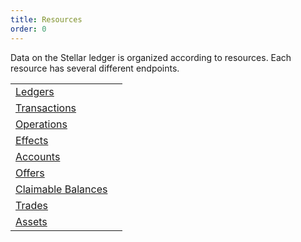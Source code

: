 ```yaml
---
title: Resources
order: 0
---
```



Data on the Stellar ledger is organized according to resources. Each resource has several different endpoints.

<MethodTable title="Resource Types">


|                                                     |     |
| --------------------------------------------------- | --- |
| [Ledgers](./ledgers/index.mdx)                      |     |
| [Transactions](./transactions/index.mdx)            |     |
| [Operations](./operations/index.mdx)                |     |
| [Effects](./effects/index.mdx)                      |     |
| [Accounts](./accounts/index.mdx)                    |     |
| [Offers](./offers/index.mdx)                        |     |
| [Claimable Balances](./claimablebalances/index.mdx) |     |
| [Trades](./trades/index.mdx)                        |     |
| [Assets](./assets/index.mdx)                        |     |

</MethodTable>

